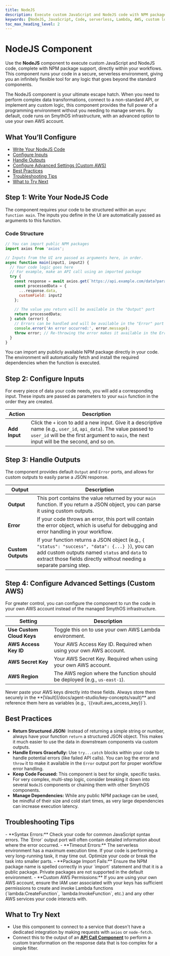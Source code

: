 ```yaml
---
title: NodeJS
description: Execute custom JavaScript and NodeJS code with NPM packages in a serverless environment to extend your agent's capabilities.
keywords: [NodeJS, JavaScript, Code, serverless, Lambda, AWS, custom logic, script]
toc_max_heading_level: 2
---
```


# NodeJS Component

Use the **NodeJS** component to execute custom JavaScript and NodeJS code, complete with NPM package support, directly within your workflows. This component runs your code in a secure, serverless environment, giving you an infinitely flexible tool for any logic that goes beyond the standard components.

<InfoCallout title="Why this matters">
The NodeJS component is your ultimate escape hatch. When you need to perform complex data transformations, connect to a non-standard API, or implement any custom logic, this component provides the full power of a programming environment without you needing to manage servers. By default, code runs on SmythOS infrastructure, with an advanced option to use your own AWS account.
</InfoCallout>

<Spacer size="md" />

## What You’ll Configure

- [Write Your NodeJS Code](#step-1-write-your-nodejs-code)
- [Configure Inputs](#step-2-configure-inputs)
- [Handle Outputs](#step-3-handle-the-outputs)
- [Configure Advanced Settings (Custom AWS)](#step-4-configure-advanced-settings-custom-aws)
- [Best Practices](#best-practices)
- [Troubleshooting Tips](#troubleshooting-tips)
- [What to Try Next](#what-to-try-next)

<Spacer size="md" />

## Step 1: Write Your NodeJS Code

The component requires your code to be structured within an `async function main`. The inputs you define in the UI are automatically passed as arguments to this function.

### Code Structure
```javascript
// You can import public NPM packages
import axios from 'axios';

// Inputs from the UI are passed as arguments here, in order.
async function main(input1, input2) {
  // Your code logic goes here
  // For example, make an API call using an imported package
  try {
    const response = await axios.get(`https://api.example.com/data?param=${input1}`);
    const processedData = {
      ...response.data,
      customField: input2
    };
    
    // The value you return will be available in the "Output" port
    return processedData;
  } catch (error) {
    // Errors can be handled and will be available in the "Error" port
    console.error('An error occurred:', error.message);
    throw error; // Re-throwing the error makes it available in the Error output
  }
}
```

<TipCallout title="NPM Package Support">
You can import any publicly available NPM package directly in your code. The environment will automatically fetch and install the required dependencies when the function is executed.
</TipCallout>

<Arcade src="https://demo.arcade.software/nGmhHgytddwjdFCedz9R?embed&embed_mobile=tab&embed_desktop=inline&show_copy_link=true" title="SmythOS | Serverless Code"/>

<Spacer size="md" />

## Step 2: Configure Inputs

For every piece of data your code needs, you will add a corresponding input. These inputs are passed as parameters to your `main` function in the order they are created.

| Action      | Description                                                                                                                                                                                                                            |
|-------------|----------------------------------------------------------------------------------------------------------------------------------------------------------------------------------------------------------------------------------------|
| **Add Input** | Click the `+` icon to add a new input. Give it a descriptive name (e.g., `user_id`, `api_data`). The value passed to `user_id` will be the first argument to `main`, the next input will be the second, and so on. |

<Spacer size="md" />

## Step 3: Handle Outputs

The component provides default `Output` and `Error` ports, and allows for custom outputs to easily parse a JSON response.

| Output   | Description                                                                                                                                                           |
|----------|-----------------------------------------------------------------------------------------------------------------------------------------------------------------------|
| **Output** | This port contains the value returned by your `main` function. If you return a JSON object, you can parse it using custom outputs.                                       |
| **Error**| If your code throws an error, this port will contain the error object, which is useful for debugging and error handling in your workflow.                                |
| **Custom Outputs**| If your function returns a JSON object (e.g., `{ "status": "success", "data": {...} }`), you can add custom outputs named `status` and `data` to extract those fields directly without needing a separate parsing step. |

<Spacer size="md" />

## Step 4: Configure Advanced Settings (Custom AWS)

For greater control, you can configure the component to run the code in your own AWS account instead of the managed SmythOS infrastructure.

| Setting                 | Description                                                                                                                                                                                                                           |
|-------------------------|---------------------------------------------------------------------------------------------------------------------------------------------------------------------------------------------------------------------------------------|
| **Use Custom Cloud Keys** | Toggle this on to use your own AWS Lambda environment.                                                                                                                                                                                |
| **AWS Access Key ID** | Your AWS Access Key ID. Required when using your own AWS account.                                                                                                                                                                     |
| **AWS Secret Key** | Your AWS Secret Key. Required when using your own AWS account.                                                                                                                                                                          |
| **AWS Region** | The AWS region where the function should be deployed (e.g., `us-east-1`).                                                                                                                                                                     |

<TipCallout title="Store Your Keys Securely">
Never paste your AWS keys directly into these fields. Always store them securely in the **[Vault](/docs/agent-studio/key-concepts/vault)** and reference them here as variables (e.g., `{{vault.aws_access_key}}`).
</TipCallout>

<Spacer size="md" />

## Best Practices

- **Return Structured JSON:** Instead of returning a simple string or number, always have your function `return` a structured JSON object. This makes it much easier to use the data in downstream components via custom outputs.
- **Handle Errors Gracefully:** Use `try...catch` blocks within your code to handle potential errors (like failed API calls). You can log the error and `throw` it to make it available in the `Error` output port for proper workflow error handling.
- **Keep Code Focused:** This component is best for single, specific tasks. For very complex, multi-step logic, consider breaking it down into several `NodeJS` components or chaining them with other SmythOS components.
- **Manage Dependencies:** While any public NPM package can be used, be mindful of their size and cold start times, as very large dependencies can increase execution latency.

<Spacer size="md" />

## Troubleshooting Tips

<InfoCallout title="If your code isn't running correctly...">
- **Syntax Errors:** Check your code for common JavaScript syntax errors. The `Error` output port will often contain detailed information about where the error occurred.
- **Timeout Errors:** The serverless environment has a maximum execution time. If your code is performing a very long-running task, it may time out. Optimize your code or break the task into smaller parts.
- **Package Import Fails:** Ensure the NPM package name is spelled correctly in your `import` statement and that it is a public package. Private packages are not supported in the default environment.
- **Custom AWS Permissions:** If you are using your own AWS account, ensure the IAM user associated with your keys has sufficient permissions to create and invoke Lambda functions (`lambda:CreateFunction`, `lambda:InvokeFunction`, etc.) and any other AWS services your code interacts with.
</InfoCallout>

<Spacer size="md" />

## What to Try Next

- Use this component to connect to a service that doesn't have a dedicated integration by making requests with `axios` or `node-fetch`.
- Connect this to the output of an **[API Call Component](/docs/agent-studio/components/advanced/api-call)** to perform a custom transformation on the response data that is too complex for a simple filter.
